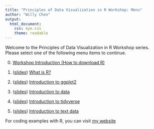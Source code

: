 ```yaml
---
title: "Principles of Data Visualization in R Workshop: Menu"
author: "Willy Chen"
output: 
  html_document:
    css: eye.css
    theme: readable
---
```

Welcome to the Principles of Data Visualization in R Workshop series. Please select one of the following menu items to continue.

0. [Workshop Introduction (How to download R)](https://willythewoo.github.io/WillyTheWoo/workshop/Introduction.html)

1. ([slides](https://willythewoo.github.io/WillyTheWoo/workshop/whatisRslides.html))  [What is R?](https://willythewoo.github.io/WillyTheWoo/workshop/whatisR.html) 

2. ([slides](https://willythewoo.github.io/WillyTheWoo/workshop/whatisRslides.html))  [Introduction to ggplot2](https://willythewoo.github.io/WillyTheWoo/workshop/ggplot2.html)

3. ([slides](https://willythewoo.github.io/WillyTheWoo/workshop/whatisRslides.html))  [Introduction to data](https://willythewoo.github.io/WillyTheWoo/workshop/data.html)

4. ([slides](https://willythewoo.github.io/WillyTheWoo/workshop/whatisRslides.html))  [Introduction to tidyverse](https://willythewoo.github.io/WillyTheWoo/workshop/tidyverse.html)

5. ([slides](https://willythewoo.github.io/WillyTheWoo/workshop/whatisRslides.html))  [Introduction to text data](https://willythewoo.github.io/WillyTheWoo/workshop/textdata.html)

For coding examples with R, you can visit [my website](https://willythewoo.github.io/WillyTheWoo/) 
